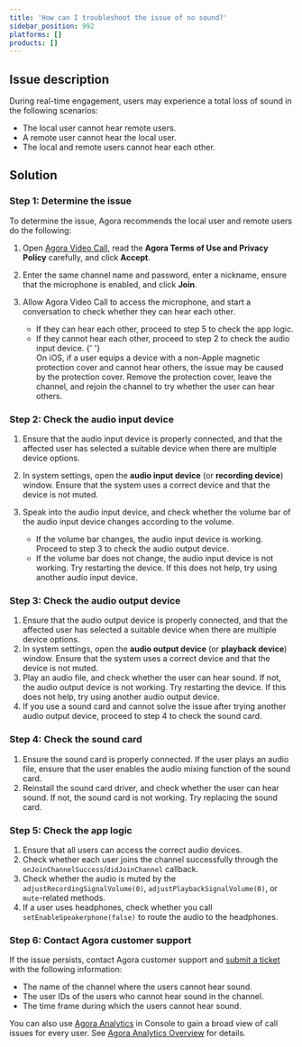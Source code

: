 ```yaml
---
title: 'How can I troubleshoot the issue of no sound?'
sidebar_position: 992
platforms: []
products: []
---
```



## Issue description

During real-time engagement, users may experience a total loss of sound in the following scenarios:

- The local user cannot hear remote users.
- A remote user cannot hear the local user.
- The local and remote users cannot hear each other.

## Solution

### Step 1: Determine the issue

To determine the issue, Agora recommends the local user and remote users do the following:

1. Open [Agora Video Call](https://videocall.agora.io/), read the **Agora Terms of Use and Privacy Policy** carefully, and click **Accept**.

2. Enter the same channel name and password, enter a nickname, ensure that the microphone is enabled, and click **Join**.

3. Allow Agora Video Call to access the microphone, and start a conversation to check whether they can hear each other.

   - If they can hear each other, proceed to step 5 to check the app logic.
   - If they cannot hear each other, proceed to step 2 to check the audio input device.
     {' '}
     <div class="alert note">
       On iOS, if a user equips a device with a non-Apple magnetic protection cover and cannot hear
       others, the issue may be caused by the protection cover. Remove the protection cover, leave
       the channel, and rejoin the channel to try whether the user can hear others.
     </div>

### Step 2: Check the audio input device

1. Ensure that the audio input device is properly connected, and that the affected user has selected a suitable device when there are multiple device options.

2. In system settings, open the **audio input device** (or **recording device**) window. Ensure that the system uses a correct device and that the device is not muted.

3. Speak into the audio input device, and check whether the volume bar of the audio input device changes according to the volume.

   - If the volume bar changes, the audio input device is working. Proceed to step 3 to check the audio output device.
   - If the volume bar does not change, the audio input device is not working. Try restarting the device. If this does not help, try using another audio input device.

### Step 3: Check the audio output device

1. Ensure that the audio output device is properly connected, and that the affected user has selected a suitable device when there are multiple device options.
2. In system settings, open the **audio output device** (or **playback device**) window. Ensure that the system uses a correct device and that the device is not muted.
3. Play an audio file, and check whether the user can hear sound. If not, the audio output device is not working. Try restarting the device. If this does not help, try using another audio output device.
4. If you use a sound card and cannot solve the issue after trying another audio output device, proceed to step 4 to check the sound card.

### Step 4: Check the sound card

1. Ensure the sound card is properly connected. If the user plays an audio file, ensure that the user enables the audio mixing function of the sound card.
2. Reinstall the sound card driver, and check whether the user can hear sound. If not, the sound card is not working. Try replacing the sound card.

### Step 5: Check the app logic

1. Ensure that all users can access the correct audio devices.
2. Check whether each user joins the channel successfully through the `onJoinChannelSuccess`/`didJoinChannel` callback.
3. Check whether the audio is muted by the `adjustRecordingSignalVolume(0)`, `adjustPlaybackSignalVolume(0)`, or `mute`-related methods.
4. If a user uses headphones, check whether you call `setEnableSpeakerphone(false)` to route the audio to the headphones.

### Step 6: Contact Agora customer support

If the issue persists, contact Agora customer support and [submit a ticket](https://agora-ticket.agora.io/) with the following information:

- The name of the channel where the users cannot hear sound.
- The user IDs of the users who cannot hear sound in the channel.
- The time frame during which the users cannot hear sound.

You can also use [Agora Analytics](https://dashboard.agora.io/analytics/call/search) in Console to gain a broad view of call issues for every user. See [Agora Analytics Overview](https://docs.agora.io/en/Agora%20Analytics/aa_guide?platform=All%20Platforms) for details.
